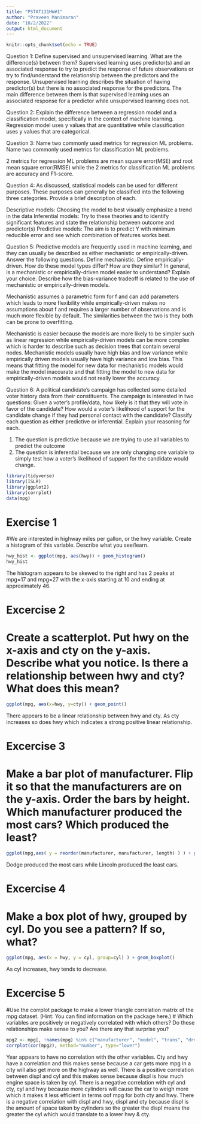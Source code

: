 ```yaml
---
title: "PSTAT131HW#1"
author: "Praveen Manimaran"
date: "10/2/2022"
output: html_document
---
```


```r
knitr::opts_chunk$set(echo = TRUE)
```

Question 1:
Define supervised and unsupervised learning. What are the difference(s) between them?
Supervised learning uses predictor(s) and an associated response to try to predict the response of future observations or try to find/understand the relationship between the predictors and the response. Unsupervised learning describes the situation of having predictor(s) but there is no associated response for the predictors. The main difference between them is that supervised learning uses an associated response for a predictor while unsupervised learning does not. 

Question 2:
Explain the difference between a regression model and a classification model, specifically in the context of machine learning.
Regression model uses y values that are quantitative while classification uses y values that are categorical. 

Question 3:
Name two commonly used metrics for regression ML problems. Name two commonly used metrics for classification ML problems.
 
2 metrics for regression ML problems are mean square error(MSE) and root mean square error(RMSE) while the 2 metrics for classification ML problems are accuracy and F1-score.
 
Question 4:
As discussed, statistical models can be used for different purposes. These purposes can generally be classified into the following three categories. Provide a brief description of each.

Descriptive models: Choosing the model to best visually emphasize a trend in the data
Inferential models: Try to these theories and to identify significant features and state the relationship between outcome and predictor(s)
Predictive models: The aim is to predict Y with minimum reducible error and see which combination of features works best.

Question 5:
Predictive models are frequently used in machine learning, and they can usually be described as either mechanistic or empirically-driven. Answer the following questions.
Define mechanistic. Define empirically-driven. How do these model types differ? How are they similar?
In general, is a mechanistic or empirically-driven model easier to understand? Explain your choice.
Describe how the bias-variance tradeoff is related to the use of mechanistic or empirically-driven models.

Mechanistic assumes a parametric form for f and can add parameters which leads to more flexibility while empirically-driven makes no assumptions about f and requires a larger number of observations and is much more flexible by default. The similarities between the two is they both can be prone to overfitting. 

Mechanistic is easier because the models are more likely to be simpler such as linear regression while empirically-driven models can be more complex which is harder to describe such as decision trees that contain several nodes. 
Mechanistic models usually have high bias and low variance while empirically driven models usually have high variance and low bias. This means that fitting the model for new data for mechanistic models would make the model inaccurate and that fitting the model to new data for empirically-driven models would not really lower the accuracy.

Question 6:
A political candidate’s campaign has collected some detailed voter history data from their constituents. The campaign is interested in two questions:
Given a voter’s profile/data, how likely is it that they will vote in favor of the candidate?
How would a voter’s likelihood of support for the candidate change if they had personal contact with the candidate?
Classify each question as either predictive or inferential. Explain your reasoning for each.
 
1. The question is predictive because we are trying to use all variables to predict the outcome
2. The question is inferential because we are only changing one variable to simply test how a voter’s likelihood of support for the candidate would change.

```r
library(tidyverse)
library(ISLR)
library(ggplot2)
library(corrplot)
data(mpg)
```

# Exercise 1
#We are interested in highway miles per gallon, or the hwy variable. Create a histogram of this variable. Describe what you see/learn.

```r
hwy_hist <- ggplot(mpg, aes(hwy)) + geom_histogram()
hwy_hist
```
The histogram appears to be skewed to the right and has 2 peaks at mpg=17 and mpg=27 with the x-axis starting at 10 and ending at approximately 46.

# Excercise 2
# Create a scatterplot. Put hwy on the x-axis and cty on the y-axis. Describe what you notice. Is there a relationship between hwy and cty? What does this mean?
```r
ggplot(mpg, aes(x=hwy, y=cty)) + geom_point()
```

There appears to be a linear relationship between hwy and cty. As cty increases
so does hwy which indicates a strong positive linear relationship.

# Excercise 3
# Make a bar plot of manufacturer. Flip it so that the manufacturers are on the y-axis. Order the bars by height. Which manufacturer produced the most cars? Which produced the least?
```r
ggplot(mpg,aes( y = reorder(manufacturer, manufacturer, length) ) ) + geom_bar() + labs(y="Manufacturer")
```

Dodge produced the most cars while Lincoln produced the least cars.


# Excercise 4
# Make a box plot of hwy, grouped by cyl. Do you see a pattern? If so, what?
```r
ggplot(mpg, aes(x = hwy, y = cyl, group=cyl) ) + geom_boxplot()
```

As cyl increases, hwy tends to decrease. 

# Excercise 5
#Use the corrplot package to make a lower triangle correlation matrix of the mpg dataset. (Hint: You can find information on the package here.)
# Which variables are positively or negatively correlated with which others? Do these relationships make sense to you? Are there any that surprise you?

```r
mpg2 <- mpg[, !names(mpg) %in% c("manufacturer", "model", "trans", "drv", "fl", "class")]
corrplot(cor(mpg2), method="number", type="lower")
```

Year appears to have no correlation with the other variables. Cty and hwy have a correlation and this makes 
sense because a car gets more mpg in a city will also get more on the highway as well. There is a positive correlation between displ and cyl and this makes sense because displ is how much engine space is taken by cyl. There is a 
negative correlation with cyl and cty, cyl and hwy because more cylinders will cause the car to weigh more 
which it makes it less efficient in terms oof mpg for both cty and hwy. There is a negative correlation with displ and hwy, displ and cty because displ is the amount of space taken by cylinders so the greater the displ means the greater 
the cyl which would translate to a lower hwy & cty.

